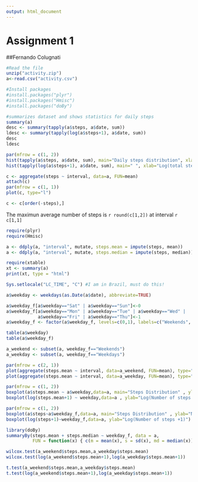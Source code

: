 ```yaml
---
output: html_document
---
```

Assignment 1
==================================
##Fernando Colugnati




```r
#Read the file
unzip("activity.zip")
a<-read.csv("activity.csv")

#Install packages
#install.packages("plyr")
#install.packages("Hmisc")
#install.packages("doBy")

```


```r
#summarizes dataset and shows statistics for daily steps
summary(a)
desc <- summary(tapply(a$steps, a$date, sum))
ldesc <- summary(tapply(log(a$steps+1), a$date, sum))
desc
ldesc
```

```r

par(mfrow = c(1, 2))
hist(tapply(a$steps, a$date, sum), main="Daily steps distribution", xlab="Total daily steps")
hist(tapply(log(a$steps+1), a$date, sum), main=" ", xlab="Log(total steps + 1)")

c <- aggregate(steps ~ interval, data=a, FUN=mean)
attach(c)
par(mfrow = c(1, 1))
plot(c, type="l")

c <- c[order(-steps),]
```

The maximun average number of steps is `r round(c[1,2])` at interval `r c[1,1]`

```r
require(plyr)
require(Hmisc)

a <- ddply(a, "interval", mutate, steps.mean = impute(steps, mean))
a <- ddply(a, "interval", mutate, steps.median = impute(steps, median))

require(xtable)
xt <- summary(a)
print(xt, type = "html")
```


```r
Sys.setlocale("LC_TIME", "C") #I am in Brazil, must do this!

a$weekday <- weekdays(as.Date(a$date), abbreviate=TRUE)

a$weekday_f[a$weekday=="Sat" | a$weekday=="Sun"]<-0
a$weekday_f[a$weekday=="Mon" | a$weekday=="Tue" | a$weekday=="Wed" | 
            a$weekday=="Fri" | a$weekday=="Thu"]<-1
a$weekday_f <- factor(a$weekday_f, levels=c(0,1), labels=c("Weekends", "Weekdays"))

table(a$weekday)
table(a$weekday_f)
```


```r
a_weekend <- subset(a, weekday_f=="Weekends")
a_weekday <- subset(a, weekday_f=="Weekdays")

par(mfrow = c(2, 1))
plot(aggregate(steps.mean ~ interval, data=a_weekend, FUN=mean), type="l", sub="Weekend")
plot(aggregate(steps.mean ~ interval, data=a_weekday, FUN=mean), type="l", sub="weekday")

par(mfrow = c(1, 2))
boxplot(a$steps.mean ~ a$weekday,data=a, main="Steps Distribution" , ylab="Number of steps")
boxplot(log(steps.mean+1) ~ weekday,data=a , ylab="Log(Number of steps +1)")

par(mfrow = c(1, 2))
boxplot(a$steps~a$weekday_f,data=a, main="Steps Distribution" , ylab="Number of steps")
boxplot(log(steps+1)~weekday_f,data=a, ylab="Log(Number of steps +1)")

```

```r
library(doBy)
summaryBy(steps.mean + steps.median ~ weekday_f, data = a, 
          FUN = function(x) { c(m = mean(x), s = sd(x), md = median(x)) } )

wilcox.test(a_weekend$steps.mean,a_weekday$steps.mean)
wilcox.test(log(a_weekend$steps.mean+1),log(a_weekday$steps.mean+1))

t.test(a_weekend$steps.mean,a_weekday$steps.mean)
t.test(log(a_weekend$steps.mean+1),log(a_weekday$steps.mean+1))


```

